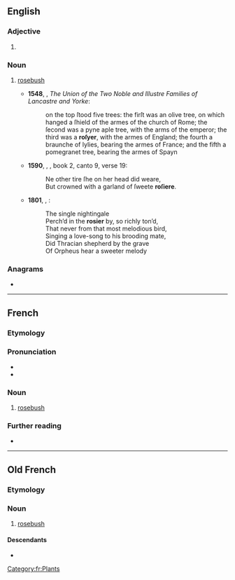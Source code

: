 {{also|Rosier}}
==English==

===Adjective===
{{head|en|comparative adjective}}

# {{en-comparative of|rosy}}

===Noun===
{{en-noun}}

# {{lb|en|archaic}} [[rosebush]]
#* '''1548''', {{w|Edward Hall}}, ''The Union of the Two Noble and Illustre Families of Lancastre and Yorke'':
#*: on the top ſtood five trees: the firſt was an olive tree, on which hanged a ſhield of the armes of the church of Rome; the ſecond was a pyne aple tree, with the arms of the emperor; the third was a '''roſyer''', with the armes of England; the fourth a braunche of lylies, bearing the armes of France; and the fifth a pomegranet tree, bearing the armes of Spayn
#* '''1590''', {{w|Edmund Spenser}}, ''{{w|The Faerie Queene}}'', book 2, canto 9, verse 19:
#*: Ne other tire ſhe on her head did weare,<br>But crowned with a garland of ſweete '''roſiere'''.
#* '''1801''', {{w|Robert Southey}}, ''{{w|Thalaba the Destroyer}}'':
#*: The single nightingale<br>Perch’d in the '''rosier''' by, so richly ton’d,<br>That never from that most melodious bird,<br>Singing a love-song to his brooding mate,<br>Did Thracian shepherd by the grave<br>Of Orpheus hear a sweeter melody

===Anagrams===
* {{anagrams|en|a=eiorrs|Rories}}

----

==French==

===Etymology===
{{suffix|fr|rose|ier}}

===Pronunciation===
* {{fr-IPA}}
* {{audio|Fr-rosier.ogg|Audio|lang=fr}}

===Noun===
{{fr-noun|m}}

# [[rosebush]]

===Further reading===
* {{R:TLFi}}

[[Category:fr:Plants]]

----

==Old French==

===Etymology===
{{suffix|fro|rose|ier}}

===Noun===
{{fro-noun|m}}

# [[rosebush]]

====Descendants====
* {{desc|fr|rosier}}